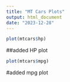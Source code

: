 ```yaml
---
title: "MT Cars Plots"
output: html_document
date: "2023-12-28"
---
```


```r
plot(mtcars$hp)
```

##added HP plot

```r
plot(mtcars$mpg)
```

#added mpg plot